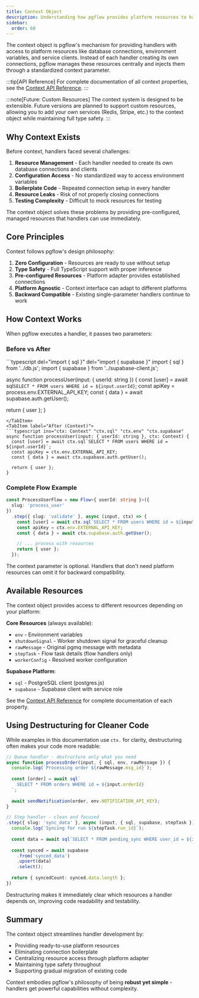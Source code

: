```yaml
---
title: Context Object
description: Understanding how pgflow provides platform resources to handlers through context
sidebar:
  order: 60
---
```



The context object is pgflow's mechanism for providing handlers with access to platform resources like database connections, environment variables, and service clients. Instead of each handler creating its own connections, pgflow manages these resources centrally and injects them through a standardized context parameter.

:::tip[API Reference]
For complete documentation of all context properties, see the [Context API Reference](/reference/context/).
:::

:::note[Future: Custom Resources]
The context system is designed to be extensible. Future versions are planned to support custom resources, allowing you to add your own services (Redis, Stripe, etc.) to the context object while maintaining full type safety.
:::

## Why Context Exists

Before context, handlers faced several challenges:

1. **Resource Management** - Each handler needed to create its own database connections and clients
2. **Configuration Access** - No standardized way to access environment variables
3. **Boilerplate Code** - Repeated connection setup in every handler
4. **Resource Leaks** - Risk of not properly closing connections
5. **Testing Complexity** - Difficult to mock resources for testing

The context object solves these problems by providing pre-configured, managed resources that handlers can use immediately.

## Core Principles

Context follows pgflow's design philosophy:

1. **Zero Configuration** - Resources are ready to use without setup
2. **Type Safety** - Full TypeScript support with proper inference
3. **Pre-configured Resources** - Platform adapter provides established connections
4. **Platform Agnostic** - Context interface can adapt to different platforms
5. **Backward Compatible** - Existing single-parameter handlers continue to work

## How Context Works

When pgflow executes a handler, it passes two parameters:

### Before vs After

<Tabs>
<TabItem label="Before (Global Resources)">
```typescript del="import { sql }" del="import { supabase }"
import { sql } from '../db.js';
import { supabase } from '../supabase-client.js';

async function processUser(input: { userId: string }) {
  const [user] = await sql`SELECT * FROM users WHERE id = ${input.userId}`;
  const apiKey = process.env.EXTERNAL_API_KEY;
  const { data } = await supabase.auth.getUser();

  return { user };
}
```
</TabItem>
<TabItem label="After (Context)">
```typescript ins="ctx: Context" "ctx.sql" "ctx.env" "ctx.supabase"
async function processUser(input: { userId: string }, ctx: Context) {
  const [user] = await ctx.sql`SELECT * FROM users WHERE id = ${input.userId}`;
  const apiKey = ctx.env.EXTERNAL_API_KEY;
  const { data } = await ctx.supabase.auth.getUser();

  return { user };
}
```
</TabItem>
</Tabs>

### Complete Flow Example

```typescript title="Using context in flows" ins="ctx" "ctx.sql" "ctx.env" "ctx.supabase"
const ProcessUserFlow = new Flow<{ userId: string }>({
  slug: 'process_user'
})
  .step({ slug: 'validate' }, async (input, ctx) => {
    const [user] = await ctx.sql`SELECT * FROM users WHERE id = ${input.userId}`;
    const apiKey = ctx.env.EXTERNAL_API_KEY;
    const { data } = await ctx.supabase.auth.getUser();

    // ... process with resources
    return { user };
  });
```

<Aside type="note">
  The context parameter is optional. Handlers that don't need platform resources can omit it for backward compatibility.
</Aside>

## Available Resources

The context object provides access to different resources depending on your platform:

**Core Resources** (always available):
- `env` - Environment variables
- `shutdownSignal` - Worker shutdown signal for graceful cleanup
- `rawMessage` - Original pgmq message with metadata
- `stepTask` - Flow task details (flow handlers only)
- `workerConfig` - Resolved worker configuration

**Supabase Platform**:
- `sql` - PostgreSQL client (postgres.js)
- `supabase` - Supabase client with service role

See the [Context API Reference](/reference/context/) for complete documentation of each property.

## Using Destructuring for Cleaner Code

While examples in this documentation use `ctx.` for clarity, destructuring often makes your code more readable:

```typescript ins="{ sql, env, rawMessage }"
// Queue handler - destructure only what you need
async function processOrder(input, { sql, env, rawMessage }) {
  console.log(`Processing order ${rawMessage.msg_id}`);
  
  const [order] = await sql`
    SELECT * FROM orders WHERE id = ${input.orderId}
  `;
  
  await sendNotification(order, env.NOTIFICATION_API_KEY);
}
```

```typescript ins="{ sql, supabase, stepTask }"
// Step handler - clean and focused
.step({ slug: 'sync_data' }, async (input, { sql, supabase, stepTask }) => {
  console.log(`Syncing for run ${stepTask.run_id}`);
  
  const data = await sql`SELECT * FROM pending_sync WHERE user_id = ${input.userId}`;
  
  const synced = await supabase
    .from('synced_data')
    .upsert(data)
    .select();
    
  return { syncedCount: synced.data.length };
})
```

<Aside type="tip">
  Destructuring makes it immediately clear which resources a handler depends on, improving code readability and testability.
</Aside>

## Summary

The context object streamlines handler development by:

- Providing ready-to-use platform resources
- Eliminating connection boilerplate
- Centralizing resource access through platform adapter
- Maintaining type safety throughout
- Supporting gradual migration of existing code

Context embodies pgflow's philosophy of being **robust yet simple** - handlers get powerful capabilities without complexity.
